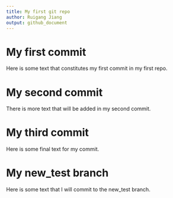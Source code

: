```yaml
---
title: My first git repo
author: Ruigang Jiang
output: github_document
---
```


# My first commit

Here is some text that constitutes my first commit in my first repo.

# My second commit

There is more text that will be added in my second commit.

# My third commit

Here is some final text for my commit.

# My new_test branch

Here is some text that I will commit to the new_test branch.